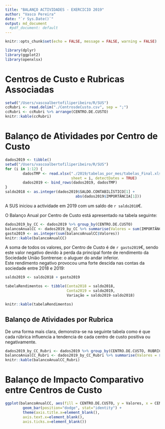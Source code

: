```yaml
---
title: "BALANÇO ACTIVIDADES - EXERCICIO 2019"
author: "Vasco Pereira"
date: "`r Sys.Date()`"
output: md_document
  #pdf_document: default
---
```


```r
knitr::opts_chunk$set(echo = FALSE, message = FALSE, warning = FALSE)
```

```r
library(dplyr)
library(ggplot2)
library(openxlsx)
```

# Centros de Custo e Rubricas Associadas

```r
setwd("/Users/vascoalbertofiliperibeiro/R/SUS")
ccRubri <- read.delim("./CentrosdeCusto.csv", sep = ";")
ccRubri <- ccRubri %>% arrange(CENTRO.DE.CUSTO)
knitr::kable(ccRubri)
```

# Balanço de Atividades por Centro de Custo

```r
dados2019 <- tibble()
setwd("/Users/vascoalbertofiliperibeiro/R/SUS")
for (i in 1:12) {
        dadosTMP <- read.xlsx("./2019/tabelas_por_mes/tabelas_Final.xlsx", 
                              sheet = i, detectDates = TRUE)
        dados2019 <- bind_rows(dados2019, dadosTMP)
}
saldo2018 <- as.integer(dados2019$SALDO.CONTABILÍSTICO[1] +
                                abs(dados2019$IMPORTÂNCIA[1]))
```

A SUS iniciou a actividade em 2019 com um saldo de `r saldo2018`€.

O Balanço Anual por Centro de Custo está apresentado na tabela seguinte:

```r

dados2019_by_CC <- dados2019 %>% group_by(CENTRO.DE.CUSTO)
balancoAnualCC <- dados2019_by_CC %>% summarise(Valores = sum(IMPORTÂNCIA))
gasto2019 <- as.integer(sum(balancoAnualCC$Valores))
knitr::kable(balancoAnualCC)
```

A soma de todos os valores, por Centro de Custo é de `r gasto2019`€, sendo este valor negativo devido à perda da principal fonte de rendimento da Sociedade União Sontrense: o aluguer do andar inferior.   
Este rendimento negativo provocou uma forte descida nas contas da sociedade entre 2018 e 2019:   

```r
saldo2019 <- saldo2018 + gasto2019

tabelaRendimentos <- tibble(Conta2018 = saldo2018, 
                            Conta2019 = saldo2019, 
                            Variação = saldo2019-saldo2018)

knitr::kable(tabelaRendimentos)
```

## Balanço de Atividades por Rubrica   

De uma forma mais clara, demonstra-se na seguinte tabela como é que cada rúbrica influencia a tendencia de cada centro de custo positiva ou negativamente.   

```r
dados2019_by_CC_Rubri <- dados2019 %>% group_by(CENTRO.DE.CUSTO, RUBRICA)
balancoAnualCC_Rubri <- dados2019_by_CC_Rubri %>% summarise(Valores = sum(IMPORTÂNCIA))
knitr::kable(balancoAnualCC_Rubri)
```

# Balanço de Impacto Comparativo entre Centros de Custo   


```r

ggplot(balancoAnualCC, aes(fill = CENTRO.DE.CUSTO, y = Valores, x = CENTRO.DE.CUSTO)) + 
        geom_bar(position="dodge", stat="identity") +
        theme(axis.title.x=element_blank(),
        axis.text.x=element_blank(),
        axis.ticks.x=element_blank())

```



